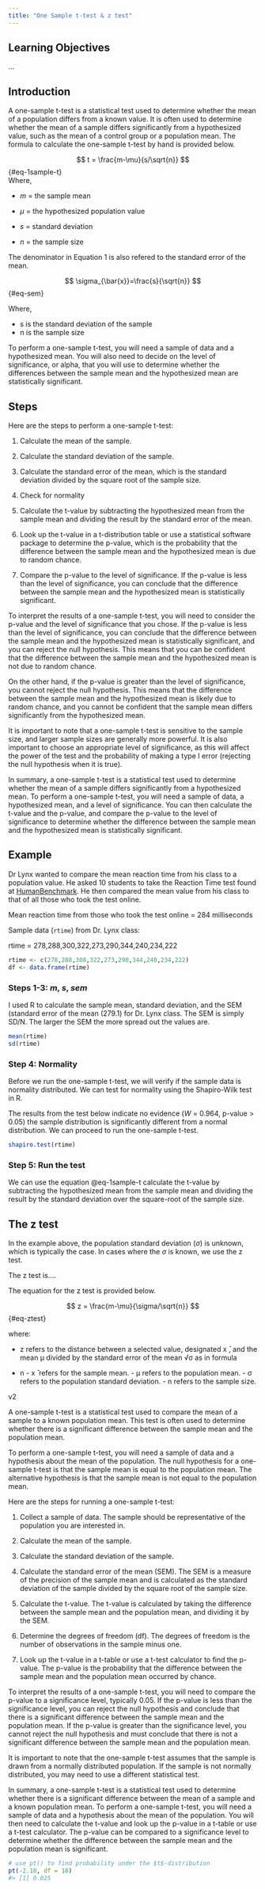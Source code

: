 ```yaml
---
title: "One Sample t-test & z test"
---
```


## Learning Objectives

...

## Introduction

A one-sample t-test is a statistical test used to determine whether the mean of a population differs from a known value. It is often used to determine whether the mean of a sample differs significantly from a hypothesized value, such as the mean of a control group or a population mean. The formula to calculate the one-sample t-test by hand is provided below.

$$
t = \frac{m-\mu}{s/\sqrt{n}}
$$ {#eq-1sample-t}\
Where,

-   $m$ = the sample mean

-   $\mu$ = the hypothesized population value

-   $s$ = standard deviation

-   $n$ = the sample size

The denominator in Equation 1 is also refered to the standard error of the mean.

$$
\sigma_{\bar{x}}=\frac{s}{\sqrt{n}}
$$ {#eq-sem}

Where,

-   s is the standard deviation of the sample
-   n is the sample size

To perform a one-sample t-test, you will need a sample of data and a hypothesized mean. You will also need to decide on the level of significance, or alpha, that you will use to determine whether the differences between the sample mean and the hypothesized mean are statistically significant.

## Steps

Here are the steps to perform a one-sample t-test:

1.  Calculate the mean of the sample.

2.  Calculate the standard deviation of the sample.

3.  Calculate the standard error of the mean, which is the standard deviation divided by the square root of the sample size.

4.  Check for normality

5.  Calculate the t-value by subtracting the hypothesized mean from the sample mean and dividing the result by the standard error of the mean.

6.  Look up the t-value in a t-distribution table or use a statistical software package to determine the p-value, which is the probability that the difference between the sample mean and the hypothesized mean is due to random chance.

7.  Compare the p-value to the level of significance. If the p-value is less than the level of significance, you can conclude that the difference between the sample mean and the hypothesized mean is statistically significant.

To interpret the results of a one-sample t-test, you will need to consider the p-value and the level of significance that you chose. If the p-value is less than the level of significance, you can conclude that the difference between the sample mean and the hypothesized mean is statistically significant, and you can reject the null hypothesis. This means that you can be confident that the difference between the sample mean and the hypothesized mean is not due to random chance.

On the other hand, if the p-value is greater than the level of significance, you cannot reject the null hypothesis. This means that the difference between the sample mean and the hypothesized mean is likely due to random chance, and you cannot be confident that the sample mean differs significantly from the hypothesized mean.

It is important to note that a one-sample t-test is sensitive to the sample size, and larger sample sizes are generally more powerful. It is also important to choose an appropriate level of significance, as this will affect the power of the test and the probability of making a type I error (rejecting the null hypothesis when it is true).

In summary, a one-sample t-test is a statistical test used to determine whether the mean of a sample differs significantly from a hypothesized mean. To perform a one-sample t-test, you will need a sample of data, a hypothesized mean, and a level of significance. You can then calculate the t-value and the p-value, and compare the p-value to the level of significance to determine whether the difference between the sample mean and the hypothesized mean is statistically significant.

## Example

Dr Lynx wanted to compare the mean reaction time from his class to a population value. He asked 10 students to take the Reaction Time test found at [HumanBenchmark](http://humanbenchmark.com). He then compared the mean value from his class to that of all those who took the test online.

Mean reaction time from those who took the test online = 284 milliseconds

Sample data (`rtime`) from Dr. Lynx class:

rtime = 278,288,300,322,273,290,344,240,234,222

```r
rtime <- c(278,288,300,322,273,290,344,240,234,222)
df <- data.frame(rtime)
```

### Steps 1-3: $m$, $s$, $sem$

I used R to calculate the sample mean, standard deviation, and the SEM (standard error of the mean (279.1) for Dr. Lynx class. The SEM is simply SD/N. The larger the SEM the more spread out the values are.

```r
mean(rtime)
sd(rtime)

```

### Step 4: Normality

Before we run the one-sample t-test, we will verify if the sample data is normality distributed. We can test for normality using the Shapiro-Wilk test in R.

The results from the test below indicate no evidence ($W$ = 0.964, p-value \> 0.05) the sample distribution is significantly different from a normal distribution. We can proceed to run the one-sample t-test.

```r
shapiro.test(rtime)
```

### Step 5: Run the test

We can use the equation @eq-1sample-t calculate the t-value by subtracting the hypothesized mean from the sample mean and dividing the result by the standard deviation over the square-root of the sample size.

## The z test

In the example above, the population standard deviation ($\sigma$) is unknown, which is typically the case. In cases where the $\sigma$ is known, we use the z test.

The z test is....

The equation for the z test is provided below.

$$
z = \frac{m-\mu}{\sigma/\sqrt{n}}
$$ {#eq-ztest}

where:

-   z refers to the distance between a selected value, designated x ̄, and the mean μ divided by the standard error of the mean √σ as in formula

-   n - x ̄ refers for the sample mean. - μ refers to the population mean. - σ refers to the population standard deviation. - n refers to the sample size.

v2

A one-sample t-test is a statistical test used to compare the mean of a sample to a known population mean. This test is often used to determine whether there is a significant difference between the sample mean and the population mean.

To perform a one-sample t-test, you will need a sample of data and a hypothesis about the mean of the population. The null hypothesis for a one-sample t-test is that the sample mean is equal to the population mean. The alternative hypothesis is that the sample mean is not equal to the population mean.

Here are the steps for running a one-sample t-test:

1.  Collect a sample of data. The sample should be representative of the population you are interested in.

2.  Calculate the mean of the sample.

3.  Calculate the standard deviation of the sample.

4.  Calculate the standard error of the mean (SEM). The SEM is a measure of the precision of the sample mean and is calculated as the standard deviation of the sample divided by the square root of the sample size.

5.  Calculate the t-value. The t-value is calculated by taking the difference between the sample mean and the population mean, and dividing it by the SEM.

6.  Determine the degrees of freedom (df). The degrees of freedom is the number of observations in the sample minus one.

7.  Look up the t-value in a t-table or use a t-test calculator to find the p-value. The p-value is the probability that the difference between the sample mean and the population mean occurred by chance.

To interpret the results of a one-sample t-test, you will need to compare the p-value to a significance level, typically 0.05. If the p-value is less than the significance level, you can reject the null hypothesis and conclude that there is a significant difference between the sample mean and the population mean. If the p-value is greater than the significance level, you cannot reject the null hypothesis and must conclude that there is not a significant difference between the sample mean and the population mean.

It is important to note that the one-sample t-test assumes that the sample is drawn from a normally distributed population. If the sample is not normally distributed, you may need to use a different statistical test.

In summary, a one-sample t-test is a statistical test used to determine whether there is a significant difference between the mean of a sample and a known population mean. To perform a one-sample t-test, you will need a sample of data and a hypothesis about the mean of the population. You will then need to calculate the t-value and look up the p-value in a t-table or use a t-test calculator. The p-value can be compared to a significance level to determine whether the difference between the sample mean and the population mean is significant.

```r
# use pt() to find probability under the $t$-distribution
pt(-2.10, df = 18)
#> [1] 0.025
```
